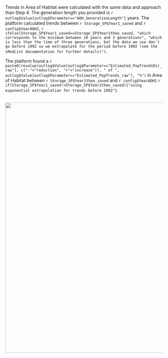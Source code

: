 
Trends in Area of Habitat were calculated with the same data and approach than Step 4. The generation length you provided is `r outlog$Value[outlog$Parameter=="AOH_GenerationLength"]` years. The platform calculated trends between `r Storage_SP$Year1_saved` and `r config$YearAOH2`, `r ifelse(Storage_SP$Year1_saved==Storage_SP$Year1theo_saved, "which corresponds to the minimum between 10 years and 3 generations", "which is less than the time of three generations, but the data we use don't go before 1992 so we extrapolate for the period before 1992 (see the sRedList documentation for further details)")`.

The platform found a `r paste0(revalue(outlog$Value[outlog$Parameter=="Estimated_PopTrendsDir_raw"], c("-"="reduction", "+"="increase")), " of ", outlog$Value[outlog$Parameter=="Estimated_PopTrends_raw"], "%")` in Area of Habitat between `r Storage_SP$Year1theo_saved` and `r config$YearAOH2` `r if(Storage_SP$Year1_saved!=Storage_SP$Year1theo_saved){"using exponential extrapolation for trends before 1992"}`.


<br>
<center>
![](`r paste0(outDir, '/Plots/trends_aoh.png')`){width=800px}
</center>
